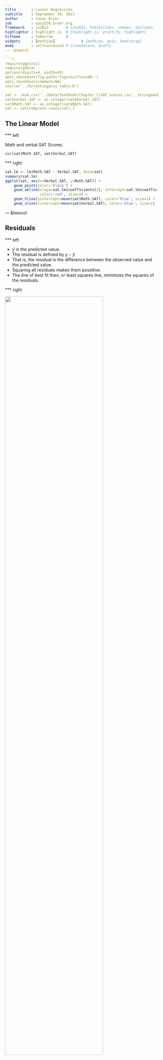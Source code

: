 ```yaml
---
title       : Linear Regression
subtitle    : September 30, 2013
author      : Jason Bryer
job         : epsy530.bryer.org
framework   : io2012        # {io2012, html5slides, shower, dzslides, ...}
highlighter : highlight.js  # {highlight.js, prettify, highlight}
hitheme     : tomorrow      # 
widgets     : [mathjax]            # {mathjax, quiz, bootstrap}
mode        : selfcontained # {standalone, draft}
--- &twocol

```r
require(ggplot2)
require(gdata)
options(digits=4, width=95)
opts_chunk$set(fig.path='Figures/Class08-')
opts_chunk$set(comment=NA)
source('../R/contingency.table.R')

sat <- read.csv('../Data/Textbook/Chapter_7/SAT_scores.csv', stringsAsFactors=FALSE)
sat$Verbal.SAT <- as.integer(sat$Verbal.SAT)
sat$Math.SAT <- as.integer(sat$Math.SAT)
sat <- sat[complete.cases(sat),]
```

## The Linear Model

*** left 

Math and verbal SAT Scores.

```r
cor(sat$Math.SAT, sat$Verbal.SAT)
```

*** right

```r
sat.lm <- lm(Math.SAT ~ Verbal.SAT, data=sat)
summary(sat.lm)
ggplot(sat, aes(x=Verbal.SAT, y=Math.SAT)) + 
	geom_point(color='black') + 
	geom_abline(slope=sat.lm$coefficients[2], intercept=sat.lm$coefficients[1],
				color='red', size=2) +
	geom_hline(yintercept=mean(sat$Math.SAT), color='blue', size=1) +
	geom_vline(xintercept=mean(sat$Verbal.SAT), color='blue', size=1)
```

--- &twocol

## Residuals

*** left

* $\widehat{y}$ is the predicted value.
* The residual is defined by $y - \widehat{y}$
* That is, the residual is the difference between the observed value and the predicted value.
* Squaring all residuals makes them possitive.
* The line of best fit then, or least squares line, minimizes the squares of the residuals.

*** right

<img src='Figures/Class07-Residuals.png' width='80%'>
<img src='Figures/Class07-Residuals2.png' width='80%'>

---
```


## The Line of Best Fit

Line from algebra:
* $y = mx + b$

Line of best fit:
* $\widehat { y } ={ b }_{ 0 }+{ b }_{ 1 }x$
* ${b}_{1}$ is the slope.
* ${b}_{0}$ is the y-intercept. That is, the value of $\widehat{y}$ when $x = 0$.

---

## The Line of Best Fit: SAT Scores

```r
(sat.lm = lm(Math.SAT ~ Verbal.SAT, data=sat))
```

* ${b}_{1} = 0.675$ (slope) - for each 1-point increase in Verbal SAT, we expect the Math SAT score to increase by 0.675.
* ${b}_{0} = 210$ (y-intercept)

---

## Slope and Correlation

$${ b }_{ 1 }=r\frac { { S }_{ y } }{ { S }_{ x } } $$

* Since the standard deviations are always positive, the slope and the correlation always have the same sign.
* The correlation has no units, but the slope has units of y over units of x.  

---

## The y-intercept

The y-intercept and the slope are related by:
$$\overline{y} = {b}_{0} + {b}_{1} \overline{x} $$

* The point corresponding to the mean of x and y will always fall on the line of best fit.
* Given the mean of x, the mean of y, and the slope, we can find the y-intercept.

$${b}_{0} = \overline{y} - {b}_{1} \overline{x} $$

---

## Assumptions for Using Regression

The line of best fit is also called the least squares line or the regression line.  Only use the regression line to make predictions if:
* The variable must be Quantitative.
* The relationship is Straight Enough.
* There should be no Outliers.

---

## Correlation and Prediction

* A new male student joins the class. How tall is he in inches? Best guess would be the mean (${\widehat{z}}_{in} = 0)$.
* What if you also know his GPA was 3.94 (${z}_{GPA} = 2$)?  
	Best guess for height would not change.
* What would your guess for height be if you knew the student’s shoe size had z = 2?
	* The correlation is positive($0 < {z}_{in} < 2$).
	* Since ${b}_{0} = {b}_{1} \overline{x} - \overline{y}$ and the means for z-scores are both 0, this gives ${b}_{0} = 0$.
	* Since the standard deviations are both 1, ${b}_{1}=r\frac{{S}_{y}}{{S}_{x}}$ gives ${b}_{1} = r$. Substituting into $\widehat{y} = b_0 + {b}_{1}x$ gives:
$$\widehat{z}_{y} = r{z}_{x}$$

---

## Regression to the mean

* Galton’s Discovery: Tall parents have tall children, but the children’s heights are likely to be closer to the mean than the parent’s heights.
* Since $-1 \le r \le 1$, $r{z}_{x}$ is smaller in absolute value than the $z_x$. This is called *regression to the mean*.
* The greater the deviation of a random variable from its mean, the greater the probability that the next measured variate will deviate less fars. 
* In other words, an extreme event is likely to be followed by a less extreme event.

--- &twocol
## Residuals Revisited

*** left

The regression model is a good model if the residual scatterplot has no interesting features.  
* No direction
* No shape
* No bends
* No outliers
* No identifiable pattern

*** right

```r
sat.residual = resid(sat.lm)
plot(sat$Verbal.SAT, sat.residual)
```

--- &twocol

## The Residual Standard Deviation

*** left

* Since the mean of the residuals is 0, the standard deviation of the residuals is a measure of how small the residuals are.
* Equal Variance Assumption: A good model will have the spread of the residuals consistent and small

*** right

```r
hist(sat.residual)
```

---

## Comparing the Variation of y with the Variation of the Residuals

$r = -1$ or $r = 1$
* The residuals are all 0.  There is no variation of the residuals.

$r = 0$
* The regression line is horizontal through the mean.
* The residuals are the y values minus the mean.
* The variation of the residuals would be the same as the variation of the original y values.

--- &twocol

## Comparing the Variation of y with the Variation of the Residuals:  General r

*** left
* ${r}^{2}$ (written $R^2$) gives the fraction ofthe data’s variation accounted for by the model

* 47% of the variability in the Math score is accounted for by the variation in Verbal score.
* 53% of the variability in the Math score is left in the residuals (i.e unaccounted for by other factors).

*** right

```r
cor(sat$Verbal.SAT, sat$Math.SAT) ^ 2
```

```r
require(reshape2)
sat$residuals = sat.residual + mean(sat$Math.SAT)
sat$Verbal.SAT.z = (sat$Verbal.SAT - mean(sat$Verbal.SAT)) / sd(sat$Verbal.SAT)
sat$Math.SAT.z = (sat$Math.SAT - mean(sat$Math.SAT)) / sd(sat$Math.SAT)
sat.melted = melt(sat[,c('Math.SAT', 'residuals')])
ggplot(sat.melted, aes(x=variable, y=value)) + geom_boxplot()
```

---

## When is R-Squared Big Enough

$R^2$ provides us with a measure of how useful the regression line is as a prediction tool.
* If $R^2$ is close to 1, then the regression line is useful.
* If $R^2$ is close to 0, then the regression line is not useful.
* What "close to" means depends on who is using it.
* Good Practice:  Always report $R^2$ and let the researcher decide.

---

## Beware of Just Switching x and y

* Switching x and y in the regression equation and solving for x does not give the equation of the regression line in reverse.
* Instead, you must start over with all the computations.
* This is no big deal if you use a computer or calculator, since the data is already entered.

---

## Conditions to Check For

* Quantitative Variable Condition:  Regression analysis cannot be used for qualitative variables.
* Straight Enough Condition:  The scatterplot should indicate a relatively straight pattern.
* Outlier Condition:  Outliers dramatically influence the fit of the least squares line.
* Does the Plot Thicken? Condition: The data should not become more spread out as the values of x increase.  The spread should be relatively consistent for all x.

---

## Conditions on the Scatterplot of the Residuals

* There should be no bends.
* There should be no outliers.
* There should be no changes in the spread from one part of the plot to another.

---

## Causation and Regression

**Never report out a cause and effect relationship based solely on regression analysis.**
* Even when correlation is high and the model was reasonably linear, we would need a scientific explanation to conclude cause and effect. Regression analysis alone can never prove cause and effect.

---

## What Can Go Wrong?

* Don’t fit a straight line to a nonlinear relationship.  
	If there are curves and bends in the scatterplot, don’t use regression analysis.
* Don’t ignore outliers.  
	Instead report them out and think twice before using regression analysis.
* Don’t invert the regression.  
	Switching x and y does not mean just solving for x in the least squares line.  You must start over.
